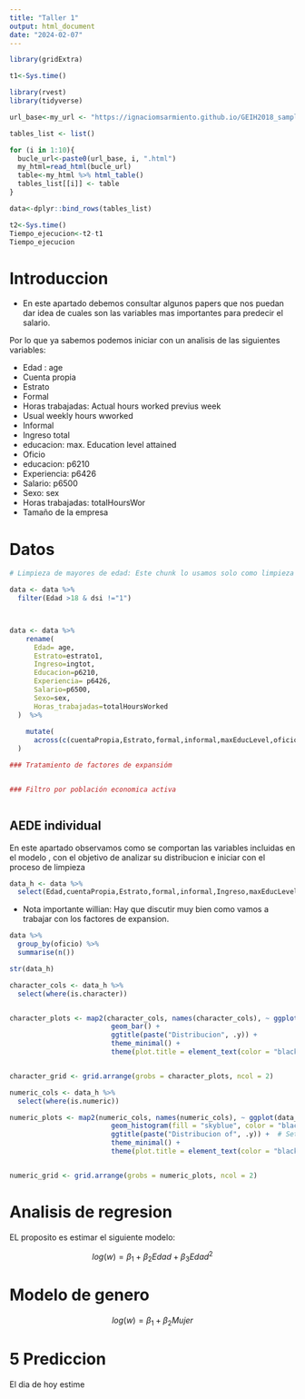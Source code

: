 ```yaml
---
title: "Taller 1"
output: html_document
date: "2024-02-07"
---
```


```r
library(gridExtra)
```





```r
t1<-Sys.time()

library(rvest)
library(tidyverse)

url_base<-my_url <- "https://ignaciomsarmiento.github.io/GEIH2018_sample/pages/geih_page_"

tables_list <- list()

for (i in 1:10){
  bucle_url<-paste0(url_base, i, ".html")
  my_html=read_html(bucle_url)
  table<-my_html %>% html_table()
  tables_list[[i]] <- table
}

data<-dplyr::bind_rows(tables_list)

t2<-Sys.time()
Tiempo_ejecucion<-t2-t1
Tiempo_ejecucion
```



# Introduccion 

* En este apartado debemos consultar algunos papers que nos puedan dar idea de cuales son las variables mas importantes para predecir el salario.

Por lo que ya sabemos podemos iniciar con un analisis de las siguientes variables:

* Edad : age
* Cuenta propia
* Estrato
* Formal
* Horas trabajadas: Actual hours worked previus week
* Usual weekly hours wworked
* Informal
* Ingreso total
* educacion: max. Education level attained
* Oficio
* educacion: p6210
* Experiencia: p6426
* Salario: p6500
* Sexo: sex
* Horas trabajadas: totalHoursWor
* Tamaño de la empresa

# Datos

```r
# Limpieza de mayores de edad: Este chunk lo usamos solo como limpieza de datos 

data <- data %>%
  filter(Edad >18 & dsi !="1") 



data <- data %>%
    rename(
      Edad= age,
      Estrato=estrato1,
      Ingreso=ingtot,
      Educacion=p6210,
      Experiencia= p6426,
      Salario=p6500,
      Sexo=sex,
      Horas_trabajadas=totalHoursWorked
  )  %>%
  
    mutate(
      across(c(cuentaPropia,Estrato,formal,informal,maxEducLevel,oficio,Educacion,Sexo),as.character) 
  )

### Tratamiento de factores de expansióm


### Filtro por población economica activa



```
## AEDE individual

En este apartado observamos como se comportan las variables incluidas en el modelo , con el objetivo de analizar su distribucion e iniciar con el proceso de limpieza

```r
data_h <- data %>%
  select(Edad,cuentaPropia,Estrato,formal,informal,Ingreso,maxEducLevel,oficio,Educacion,Experiencia,Salario,Sexo,Horas_trabajadas)
```

* Nota importante willian: Hay que discutir muy bien como vamos a trabajar con los factores de expansion.


```r
data %>% 
  group_by(oficio) %>% 
  summarise(n())
```


```r
str(data_h)
```

```r
character_cols <- data_h %>%
  select(where(is.character))


character_plots <- map2(character_cols, names(character_cols), ~ ggplot(data_h, aes(x = .x)) +
                         geom_bar() +
                         ggtitle(paste("Distribucion", .y)) +  
                         theme_minimal() +
                         theme(plot.title = element_text(color = "black", hjust = 0)))


character_grid <- grid.arrange(grobs = character_plots, ncol = 2)
```

```r
numeric_cols <- data_h %>%
  select(where(is.numeric))

numeric_plots <- map2(numeric_cols, names(numeric_cols), ~ ggplot(data_h, aes(x = .x)) +
                         geom_histogram(fill = "skyblue", color = "black", bins = 10) +
                         ggtitle(paste("Distribucion of", .y)) +  # Set the title to the column name
                         theme_minimal() +
                         theme(plot.title = element_text(color = "black", hjust = 0)))


numeric_grid <- grid.arrange(grobs = numeric_plots, ncol = 2)
```



# Analisis de regresion

EL proposito es estimar el siguiente modelo:

$$log(w) = \beta_{1} + \beta_{2}Edad + \beta_{3}Edad^2$$

# Modelo de genero


$$log(w) = \beta_{1} + \beta_{2}Mujer$$

# 5 Prediccion






El dia de hoy estime 

